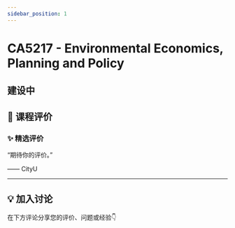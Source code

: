 ```yaml
---
sidebar_position: 1
---
```



# CA5217 - Environmental Economics, Planning and Policy

## 建设中

## **💬 课程评价**

### ✨ **精选评价**
<div className={commentStyles.commentBox}>
    <p className={commentStyles.commentText}>
        “期待你的评价。”
    </p>
    <p className={commentStyles.commentAuthor}>—— CityU</p>
</div>

---

## **💡 加入讨论**

在下方评论分享您的评价、问题或经验👇
<Utterances />
